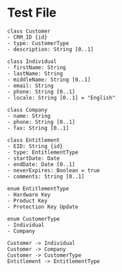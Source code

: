 # Test File

```UML
class Customer
- CRM_ID {id}
- type: CustomerType
- description: String [0..1]

class Individual
- firstName: String
- lastName: String
- middleName: String [0..1]
- email: String
- phone: String [0..1]
- locale: String [0..1] = "English"

class Company
- name: String
- phone: String [0..1]
- fax: String [0..1]

class Entitlement
- EID: String {id}
- type: EntitlementType
- startDate: Date
- endDate: Date [0..1]
- neverExpires: Boolean = true
- comments: String [0..1]

enum EntitlementType
- Hardware Key
- Product Key
- Protection Key Update

enum CustomerType
- Individual
- Company

Customer -> Individual
Customer -> Company
Customer -> CustomerType
Entitlement -> EntitlementType
```
